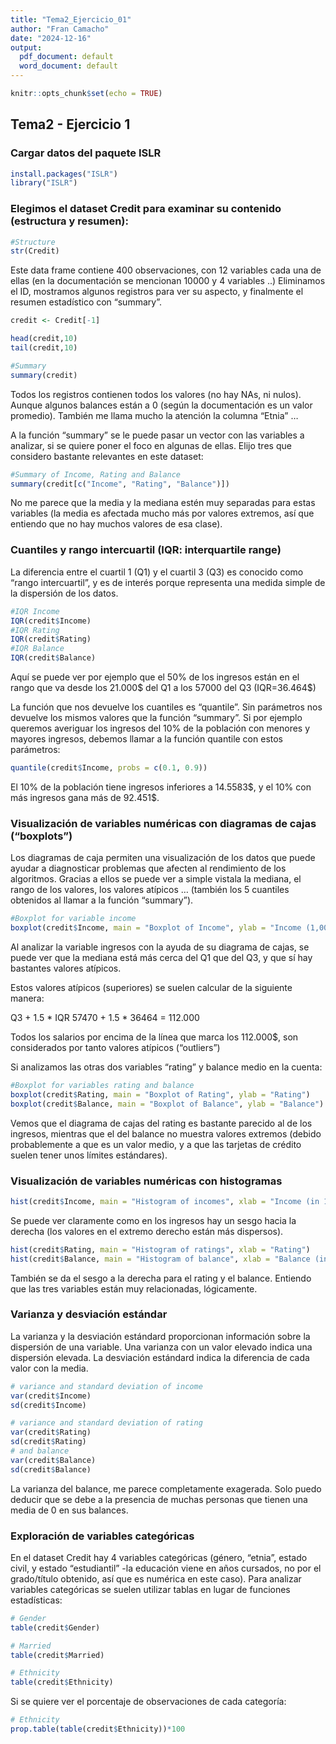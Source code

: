 ```yaml
---
title: "Tema2_Ejercicio_01"
author: "Fran Camacho"
date: "2024-12-16"
output:
  pdf_document: default
  word_document: default
---
```


```r
knitr::opts_chunk$set(echo = TRUE)
```

## Tema2 - Ejercicio 1

### Cargar datos del paquete ISLR

```r
install.packages("ISLR")
library("ISLR")
```

### Elegimos el dataset Credit para examinar su contenido (estructura y resumen):

```r
#Structure
str(Credit)
```

Este data frame contiene 400 observaciones, con 12 variables cada una de ellas (en la documentación se mencionan 10000 y 4 variables ..)
Eliminamos el ID, mostramos algunos registros para ver su aspecto, y finalmente el resumen estadístico con "summary".

```r
credit <- Credit[-1]

head(credit,10)
tail(credit,10)

#Summary
summary(credit)
```

Todos los registros contienen todos los valores (no hay NAs, ni nulos). Aunque algunos balances están a 0 (según la documentación es un valor promedio).
También me llama mucho la atención la columna "Etnia" ...

A la función "summary" se le puede pasar un vector con las variables a analizar, si se quiere poner el foco en algunas de ellas.
Elijo tres que considero bastante relevantes en este dataset:

```r
#Summary of Income, Rating and Balance
summary(credit[c("Income", "Rating", "Balance")])
```

No me parece que la media y la mediana estén muy separadas para estas variables (la media es afectada mucho más por valores extremos, así que entiendo que no hay muchos valores de esa clase).


### Cuantiles y rango intercuartil (IQR: interquartile range)

La diferencia entre el cuartil 1 (Q1) y el cuartil 3 (Q3) es conocido como "rango intercuartil", y es de interés porque representa una medida simple de la dispersión de los datos.

```r
#IQR Income
IQR(credit$Income)
#IQR Rating
IQR(credit$Rating)
#IQR Balance
IQR(credit$Balance)

```

Aquí se puede ver por ejemplo que el 50% de los ingresos están en el rango que va desde los 21.000$ del Q1 a los 57000 del Q3 (IQR=36.464\$)

La función que nos devuelve los cuantiles es "quantile". Sin parámetros nos devuelve los mismos valores que la función "summary".
Si por ejemplo queremos averiguar los ingresos del 10% de la población con menores y mayores ingresos, debemos llamar a la función quantile con estos parámetros:

```r
quantile(credit$Income, probs = c(0.1, 0.9))
```

El 10% de la población tiene ingresos inferiores a 14.5583\$, y el 10% con más ingresos gana más de 92.451\$.


### Visualización de variables numéricas con diagramas de cajas ("boxplots")

Los diagramas de caja permiten una visualización de los datos que puede ayudar a diagnosticar problemas que afecten al rendimiento de los algoritmos. Gracias a ellos se puede ver a simple vistala la mediana, el rango de los valores, los valores atípicos ... (también los 5 cuantiles obtenidos al llamar a la función "summary").


```r
#Boxplot for variable income
boxplot(credit$Income, main = "Boxplot of Income", ylab = "Income (1,000's $)")
```

Al analizar la variable ingresos con la ayuda de su diagrama de cajas, se puede ver que la mediana está más cerca del Q1 que del Q3, y que sí hay bastantes valores atípicos.

Estos valores atípicos (superiores) se suelen calcular de la siguiente manera:

  Q3  + 1.5 * IQR
57470 + 1.5 * 36464 = 112.000

Todos los salarios por encima de la línea que marca los 112.000$, son considerados por tanto valores atípicos ("outliers")



Si analizamos las otras dos variables "rating" y balance medio en la cuenta:

```r
#Boxplot for variables rating and balance
boxplot(credit$Rating, main = "Boxplot of Rating", ylab = "Rating")
boxplot(credit$Balance, main = "Boxplot of Balance", ylab = "Balance")
```
Vemos que el diagrama de cajas del rating es bastante parecido al de los ingresos, mientras que el del balance no muestra valores extremos (debido probablemente a que es un valor medio, y a que las tarjetas de crédito suelen tener unos límites estándares).


### Visualización de variables numéricas con histogramas

```r
hist(credit$Income, main = "Histogram of incomes", xlab = "Income (in 1000$)")
```
Se puede ver claramente como en los ingresos hay un sesgo hacia la derecha (los valores en el extremo derecho están más dispersos).

```r
hist(credit$Rating, main = "Histogram of ratings", xlab = "Rating")
hist(credit$Balance, main = "Histogram of balance", xlab = "Balance (in $)")
```

También se da el sesgo a la derecha para el rating y el balance. Entiendo que las tres variables están muy relacionadas, lógicamente.

### Varianza y desviación estándar

La varianza y la desviación estándard proporcionan información sobre la dispersión de una variable. Una varianza con un valor elevado indica una dispersión elevada. La desviación estándard indica la diferencia de cada valor con la media.

```r
# variance and standard deviation of income
var(credit$Income)
sd(credit$Income)
```


```r
# variance and standard deviation of rating 
var(credit$Rating)
sd(credit$Rating)
# and balance
var(credit$Balance)
sd(credit$Balance)
```

La varianza del balance, me parece completamente exagerada. Solo puedo deducir que se debe a la presencia de muchas personas que tienen una media de 0 en sus balances.

### Exploración de variables categóricas

En el dataset Credit hay 4 variables categóricas (género, "etnia", estado civil, y estado "estudiantil" -la educación viene en años cursados, no por el grado/título obtenido, así que es numérica en este caso).
Para analizar variables categóricas se suelen utilizar tablas en lugar de funciones estadísticas:

```r
# Gender
table(credit$Gender) 

```
```r
# Married
table(credit$Married) 

```

```r
# Ethnicity
table(credit$Ethnicity) 

```

Si se quiere ver el porcentaje de observaciones de cada categoría:

```r
# Ethnicity
prop.table(table(credit$Ethnicity))*100

```





